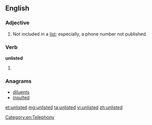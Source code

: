 ==English==

===Adjective===
{{en-adj|-}}

# Not included in a [[list]]; especially, a phone number not published.

===Verb===
'''unlisted'''

# {{past of|unlist}}

===Anagrams===
* [[diluents#English|diluents]]
* [[insulted#English|insulted]]

[[Category:en:Telephony]]

[[et:unlisted]]
[[mg:unlisted]]
[[ta:unlisted]]
[[vi:unlisted]]
[[zh:unlisted]]